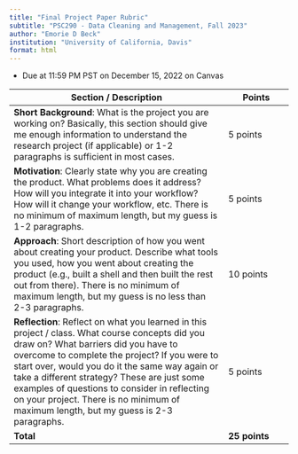 ```yaml
---
title: "Final Project Paper Rubric"
subtitle: "PSC290 - Data Cleaning and Management, Fall 2023"
author: "Emorie D Beck"
institution: "University of California, Davis"
format: html
---
```


-   Due at 11:59 PM PST on December 15, 2022 on Canvas

| Section / Description                                                                                                                                                                                                                                                                                                                                                                                                              | Points        |
|-------------------------------------------------------|-----------------|
| **Short Background**: What is the project you are working on? Basically, this section should give me enough information to understand the research project (if applicable) or 1-2 paragraphs is sufficient in most cases.                                                                                                                                                                                                          | 5 points      |
| **Motivation**: Clearly state why you are creating the product. What problems does it address? How will you integrate it into your workflow? How will it change your workflow, etc. There is no minimum of maximum length, but my guess is 1-2 paragraphs.                                                                                                                                                                         | 5 points      |
| **Approach**: Short description of how you went about creating your product. Describe what tools you used, how you went about creating the product (e.g., built a shell and then built the rest out from there). There is no minimum of maximum length, but my guess is no less than 2-3 paragraphs.                                                                                                                               | 10 points     |
| **Reflection**: Reflect on what you learned in this project / class. What course concepts did you draw on? What barriers did you have to overcome to complete the project? If you were to start over, would you do it the same way again or take a different strategy? These are just some examples of questions to consider in reflecting on your project. There is no minimum of maximum length, but my guess is 2-3 paragraphs. | 5 points      |
| **Total**                                                                                                                                                                                                                                                                                                                                                                                                                          | **25 points** |
